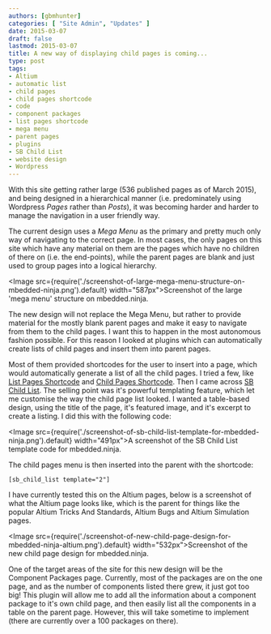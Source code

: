 ```yaml
---
authors: [gbmhunter]
categories: [ "Site Admin", "Updates" ]
date: 2015-03-07
draft: false
lastmod: 2015-03-07
title: A new way of displaying child pages is coming...
type: post
tags:
- Altium
- automatic list
- child pages
- child pages shortcode
- code
- component packages
- list pages shortcode
- mega menu
- parent pages
- plugins
- SB Child List
- website design
- Wordpress
---
```


With this site getting rather large (536 published pages as of March 2015), and being designed in a hierarchical manner (i.e. predominately using Wordpress _Pages_ rather than _Posts_), it was becoming harder and harder to manage the navigation in a user friendly way.

The current design uses a _Mega Menu_ as the primary and pretty much only way of navigating to the correct page. In most cases, the only pages on this site which have any material on them are the pages which have no children of there on (i.e. the end-points), while the parent pages are blank and just used to group pages into a logical hierarchy. 

<Image src={require('./screenshot-of-large-mega-menu-structure-on-mbedded-ninja.png').default} width="587px">Screenshot of the large 'mega menu' structure on mbedded.ninja.</Image>

The new design will not replace the Mega Menu, but rather to provide material for the mostly blank parent pages and make it easy to navigate from them to the child pages. I want this to happen in the most autonomous fashion possible. For this reason I looked at plugins which can automatically create lists of child pages and insert them into parent pages.

Most of them provided shortcodes for the user to insert into a page, which would automatically generate a list of all the child pages. I tried a few, like [List Pages Shortcode](https://wordpress.org/plugins/list-pages-shortcode/) and [Child Pages Shortcode](https://wordpress.org/plugins/child-pages-shortcode/). Then I came across [SB Child List](https://wordpress.org/plugins/sb-child-list/). The selling point was it's powerful templating feature, which let me customise the way the child page list looked. I wanted a table-based design, using the title of the page, it's featured image, and it's excerpt to create a listing. I did this with the following code:

<Image src={require('./screenshot-of-sb-child-list-template-for-mbedded-ninja.png').default} width="491px">A screenshot of the SB Child List template code for mbedded.ninja.</Image>

The child pages menu is then inserted into the parent with the shortcode:

```text
[sb_child_list template="2"]
```

I have currently tested this on the Altium pages, below is a screenshot of what the Altium page looks like, which is the parent for things like the popular Altium Tricks And Standards, Altium Bugs and Altium Simulation pages.

<Image src={require('./screenshot-of-new-child-page-design-for-mbedded-ninja-altium.png').default} width="532px">Screenshot of the new child page design for mbedded.ninja.</Image>

One of the target areas of the site for this new design will be the Component Packages page. Currently, most of the packages are on the one page, and as the number of components listed there grew, it just got too big! This plugin will allow me to add all the information about a component package to it's own child page, and then easily list all the components in a table on the parent page. However, this will take sometime to implement (there are currently over a 100 packages on there).
